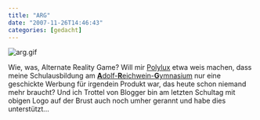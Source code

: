 ```yaml
---
title: "ARG"
date: "2007-11-26T14:46:43"
categories: [gedacht]
---
```


<img src='arg.gif' alt='arg.gif' />

Wie, was, Alternate Reality Game? Will mir [Polylux](http://www.polylog.tv/videothek/videocast/9951/) etwa weis machen, dass meine Schulausbildung am [**A**dolf-**R**eichwein-**G**ymnasium](http://web.archive.org/web/20010303194101/http://www.reichwein-gymnasium.de/) nur eine geschickte Werbung für irgendein Produkt war, das heute schon niemand mehr braucht? Und ich Trottel von Blogger bin am letzten Schultag mit obigen Logo auf der Brust auch noch umher gerannt und habe dies unterstützt...



